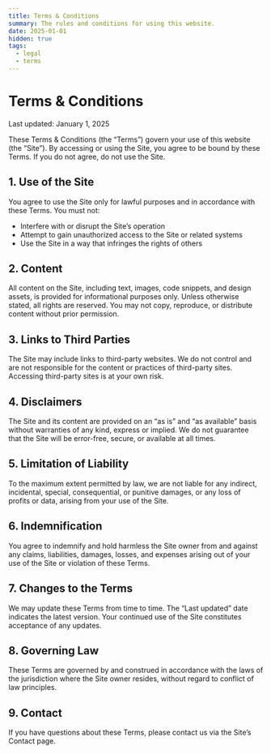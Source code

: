```yaml
---
title: Terms & Conditions
summary: The rules and conditions for using this website.
date: 2025-01-01
hidden: true
tags:
  - legal
  - terms
---
```


# Terms & Conditions

Last updated: January 1, 2025

These Terms & Conditions (the “Terms”) govern your use of this website (the “Site”). By accessing or using the Site, you agree to be bound by these Terms. If you do not agree, do not use the Site.

## 1. Use of the Site

You agree to use the Site only for lawful purposes and in accordance with these Terms. You must not:

- Interfere with or disrupt the Site’s operation
- Attempt to gain unauthorized access to the Site or related systems
- Use the Site in a way that infringes the rights of others

## 2. Content

All content on the Site, including text, images, code snippets, and design assets, is provided for informational purposes only. Unless otherwise stated, all rights are reserved. You may not copy, reproduce, or distribute content without prior permission.

## 3. Links to Third Parties

The Site may include links to third-party websites. We do not control and are not responsible for the content or practices of third-party sites. Accessing third-party sites is at your own risk.

## 4. Disclaimers

The Site and its content are provided on an “as is” and “as available” basis without warranties of any kind, express or implied. We do not guarantee that the Site will be error-free, secure, or available at all times.

## 5. Limitation of Liability

To the maximum extent permitted by law, we are not liable for any indirect, incidental, special, consequential, or punitive damages, or any loss of profits or data, arising from your use of the Site.

## 6. Indemnification

You agree to indemnify and hold harmless the Site owner from and against any claims, liabilities, damages, losses, and expenses arising out of your use of the Site or violation of these Terms.

## 7. Changes to the Terms

We may update these Terms from time to time. The “Last updated” date indicates the latest version. Your continued use of the Site constitutes acceptance of any updates.

## 8. Governing Law

These Terms are governed by and construed in accordance with the laws of the jurisdiction where the Site owner resides, without regard to conflict of law principles.

## 9. Contact

If you have questions about these Terms, please contact us via the Site’s Contact page.


